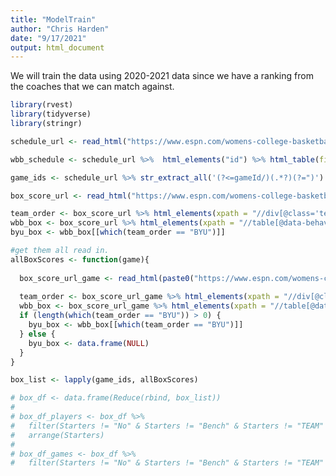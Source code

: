 ```yaml
---
title: "ModelTrain"
author: "Chris Harden"
date: "9/17/2021"
output: html_document
---
```


We will train the data using 2020-2021 data since we have a ranking from the coaches that we can match against. 

```r
library(rvest)
library(tidyverse)
library(stringr)
```


```r
schedule_url <- read_html("https://www.espn.com/womens-college-basketball/team/schedule/_/id/252/season/2021")

wbb_schedule <- schedule_url %>%  html_elements("id") %>% html_table(fill = TRUE)

game_ids <- schedule_url %>% str_extract_all('(?<=gameId/)(.*?)(?=")') %>% unlist() %>% unique()

box_score_url <- read_html("https://www.espn.com/womens-college-basketball/boxscore/_/gameId/401311243")

team_order <- box_score_url %>% html_elements(xpath = "//div[@class='team-name']") %>% html_text()
wbb_box <- box_score_url %>% html_elements(xpath = "//table[@data-behavior]") %>% html_table()
byu_box <- wbb_box[[which(team_order == "BYU")]]

#get them all read in.
allBoxScores <- function(game){
  
  box_score_url_game <- read_html(paste0("https://www.espn.com/womens-college-basketball/boxscore/_/gameId/", game))
  
  team_order <- box_score_url_game %>% html_elements(xpath = "//div[@class='team-name']") %>% html_text()
  wbb_box <- box_score_url_game %>% html_elements(xpath = "//table[@data-behavior]") %>% html_table()
  if (length(which(team_order == "BYU")) > 0) {
    byu_box <- wbb_box[[which(team_order == "BYU")]]
  } else {
    byu_box <- data.frame(NULL)
  }
}

box_list <- lapply(game_ids, allBoxScores)
```


```r
# box_df <- data.frame(Reduce(rbind, box_list))
# 
# box_df_players <- box_df %>% 
#   filter(Starters != "No" & Starters != "Bench" & Starters != "TEAM" & Starters != "") %>% 
#   arrange(Starters)
# 
# box_df_games <- box_df %>% 
#   filter(Starters != "No" & Starters != "Bench" & Starters != "TEAM" & Starters != "")

```

